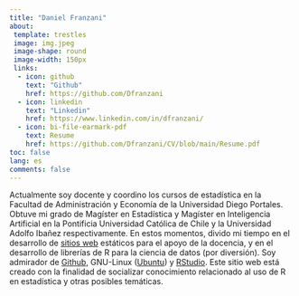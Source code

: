 ```yaml
---
title: "Daniel Franzani"
about: 
 template: trestles
 image: img.jpeg
 image-shape: round
 image-width: 150px
 links:
  - icon: github
    text: "Github"
    href: https://github.com/Dfranzani
  - icon: linkedin
    text: "Linkedin"
    href: https://www.linkedin.com/in/dfranzani/
  - icon: bi-file-earmark-pdf
    text: Resume
    href: https://github.com/Dfranzani/CV/blob/main/Resume.pdf
toc: false
lang: es
comments: false
---
```


Actualmente soy docente y coordino los cursos de estadística en la Facultad de Administración y Economía de la Universidad Diego Portales. Obtuve mi grado de Magíster en Estadística y Magíster en Inteligencia Artificial en la Pontificia Universidad Católica de Chile y la Universidad Adolfo Ibañez respectivamente. En estos momentos, divido mi tiempo en el desarrollo de [sitios web](https://dfranzani.github.io/Estadistica_I/) estáticos para el apoyo de la docencia, y en el desarrollo de librerías de R para la ciencia de datos (por diversión). Soy admirador de [Github](https://github.com/Dfranzani), GNU-Linux ([Ubuntu](https://ubuntu.com/)) y [RStudio](https://posit.co/download/rstudio-desktop/). Este sitio web está creado con la finalidad de socializar conocimiento relacionado al uso de R en estadística y otras posibles temáticas.


